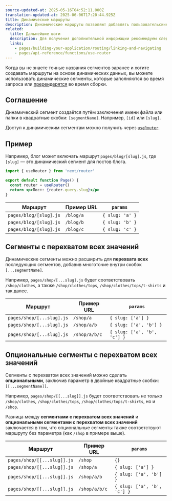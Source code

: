 ```yaml
---
source-updated-at: 2025-05-16T04:52:11.000Z
translation-updated-at: 2025-06-06T17:20:44.925Z
title: Динамические маршруты
description: Динамические маршруты позволяют добавлять пользовательские параметры в URL. Узнайте, как создавать динамические маршруты и подробнее об их использовании.
related:
  title: Дальнейшие шаги
  description: Для получения дополнительной информации рекомендуем следующие разделы
  links:
    - pages/building-your-application/routing/linking-and-navigating
    - pages/api-reference/functions/use-router
---
```


Когда вы не знаете точные названия сегментов заранее и хотите создавать маршруты на основе динамических данных, вы можете использовать динамические сегменты, которые заполняются во время запроса или [пререндерятся](/docs/pages/building-your-application/data-fetching/get-static-paths) во время сборки.

## Соглашение

Динамический сегмент создаётся путём заключения имени файла или папки в квадратные скобки: `[segmentName]`. Например, `[id]` или `[slug]`.

Доступ к динамическим сегментам можно получить через [`useRouter`](/docs/pages/api-reference/functions/use-router).

## Пример

Например, блог может включать маршрут `pages/blog/[slug].js`, где `[slug]` — это динамический сегмент для постов блога.

```jsx
import { useRouter } from 'next/router'

export default function Page() {
  const router = useRouter()
  return <p>Пост: {router.query.slug}</p>
}
```

| Маршрут               | Пример URL  | `params`        |
| ---------------------- | ----------- | --------------- |
| `pages/blog/[slug].js` | `/blog/a`   | `{ slug: 'a' }` |
| `pages/blog/[slug].js` | `/blog/b`   | `{ slug: 'b' }` |
| `pages/blog/[slug].js` | `/blog/c`   | `{ slug: 'c' }` |

## Сегменты с перехватом всех значений

Динамические сегменты можно расширить для **перехвата всех** последующих сегментов, добавив многоточие внутри скобок `[...segmentName]`.

Например, `pages/shop/[...slug].js` будет соответствовать `/shop/clothes`, а также `/shop/clothes/tops`, `/shop/clothes/tops/t-shirts` и так далее.

| Маршрут                    | Пример URL    | `params`                    |
| -------------------------- | ------------- | --------------------------- |
| `pages/shop/[...slug].js`  | `/shop/a`     | `{ slug: ['a'] }`           |
| `pages/shop/[...slug].js`  | `/shop/a/b`   | `{ slug: ['a', 'b'] }`      |
| `pages/shop/[...slug].js`  | `/shop/a/b/c` | `{ slug: ['a', 'b', 'c'] }` |

## Опциональные сегменты с перехватом всех значений

Сегменты с перехватом всех значений можно сделать **опциональными**, заключив параметр в двойные квадратные скобки: `[[...segmentName]]`.

Например, `pages/shop/[[...slug]].js` будет соответствовать не только `/shop/clothes`, `/shop/clothes/tops`, `/shop/clothes/tops/t-shirts`, но и `/shop`.

Разница между **сегментами с перехватом всех значений** и **опциональными сегментами с перехватом всех значений** заключается в том, что опциональные сегменты также соответствуют маршруту без параметра (как `/shop` в примере выше).

| Маршрут                      | Пример URL    | `params`                    |
| ---------------------------- | ------------- | --------------------------- |
| `pages/shop/[[...slug]].js`  | `/shop`       | `{}`                        |
| `pages/shop/[[...slug]].js`  | `/shop/a`     | `{ slug: ['a'] }`           |
| `pages/shop/[[...slug]].js`  | `/shop/a/b`   | `{ slug: ['a', 'b'] }`      |
| `pages/shop/[[...slug]].js`  | `/shop/a/b/c` | `{ slug: ['a', 'b', 'c'] }` |